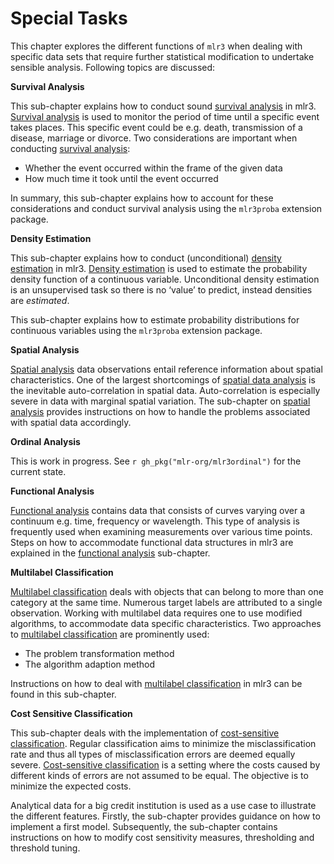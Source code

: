 # Special Tasks {#special-tasks}

This chapter explores the different functions of `mlr3` when dealing with specific data sets that require further statistical modification to undertake sensible analysis.
Following topics are discussed:

**Survival Analysis**

This sub-chapter explains how to conduct sound [survival analysis](#survival) in mlr3.
[Survival analysis](#survival) is used to monitor the period of time until a specific event takes places.
This specific event could be e.g. death, transmission of a disease, marriage or divorce.
Two considerations are important when conducting [survival analysis](#survival):

* Whether the event occurred within the frame of the given data
* How much time it took until the event occurred

In summary, this sub-chapter explains how to account for these considerations and conduct survival analysis using the `mlr3proba` extension package.

**Density Estimation**

This sub-chapter explains how to conduct (unconditional) [density estimation](#density) in mlr3.
[Density estimation](#density) is used to estimate the probability density function of a continuous variable. Unconditional density estimation is an unsupervised task so there is no 'value' to predict, instead densities are *estimated*.

This sub-chapter explains how to estimate probability distributions for continuous variables using the `mlr3proba` extension package.

**Spatial Analysis**

[Spatial analysis](#spatial) data observations entail reference information about spatial characteristics.
One of the largest shortcomings of [spatial data analysis](#spatial) is the inevitable auto-correlation in spatial data.
Auto-correlation is especially severe in data with marginal spatial variation.
The sub-chapter on [spatial analysis](#spatial) provides instructions on how to handle the problems associated with spatial data accordingly.

**Ordinal Analysis**

This is work in progress.
See `r gh_pkg("mlr-org/mlr3ordinal")` for the current state.

**Functional Analysis**

[Functional analysis](#functional) contains data that consists of curves varying over a continuum e.g. time, frequency or wavelength.
This type of analysis is frequently used when examining measurements over various time points.
Steps on how to accommodate functional data structures in mlr3 are explained in the [functional analysis](#functional) sub-chapter.

**Multilabel Classification**

[Multilabel classification](#multilabel) deals with objects that can belong to more than one category at the same time.
Numerous target labels are attributed to a single observation.
Working with multilabel data requires one to use modified algorithms, to accommodate data specific characteristics.
Two approaches to [multilabel classification](#multilabel) are prominently used:

* The problem transformation method
* The algorithm adaption method

Instructions on how to deal with [multilabel classification](#multilabel) in mlr3 can be found in this sub-chapter.

**Cost Sensitive Classification**

This sub-chapter deals with the implementation of [cost-sensitive classification](#cost-sens).
Regular classification aims to minimize the misclassification rate and thus all types of misclassification errors are deemed equally severe.
[Cost-sensitive classification](#cost-sens) is a setting where the costs caused by different kinds of errors are not assumed to be equal.
The objective is to minimize the expected costs.

Analytical data for a big credit institution is used as a use case to illustrate the different features.
Firstly, the sub-chapter provides guidance on how to implement a first model.
Subsequently, the sub-chapter contains instructions on how to modify cost sensitivity measures, thresholding and threshold tuning.
